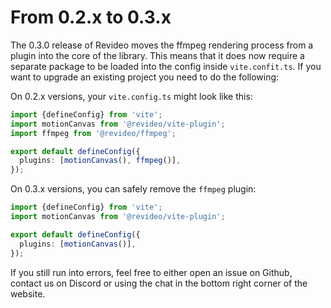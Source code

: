 # From 0.2.x to 0.3.x

The 0.3.0 release of Revideo moves the ffmpeg rendering process from a plugin
into the core of the library. This means that it does now require a separate
package to be loaded into the config inside `vite.confit.ts`. If you want to
upgrade an existing project you need to do the following:

On 0.2.x versions, your `vite.config.ts` might look like this:

```ts
import {defineConfig} from 'vite';
import motionCanvas from '@revideo/vite-plugin';
import ffmpeg from '@revideo/ffmpeg';

export default defineConfig({
  plugins: [motionCanvas(), ffmpeg()],
});
```

On 0.3.x versions, you can safely remove the `ffmpeg` plugin:

```ts
import {defineConfig} from 'vite';
import motionCanvas from '@revideo/vite-plugin';

export default defineConfig({
  plugins: [motionCanvas()],
});
```

If you still run into errors, feel free to either open an issue on Github,
contact us on Discord or using the chat in the bottom right corner of the
website.
